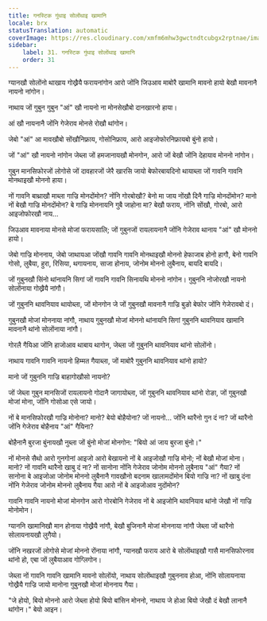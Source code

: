 ```yaml
---
title: गनस्टिक गुंथाइ सोलोंथाइ खामानि
locale: brx
statusTranslation: automatic
coverImage: https://res.cloudinary.com/xmfm6mhw3gwctndtcubgx2rptnae/image/upload/v1740468922/small_cover_tratado_de_psicologia_revolucionaria_a4c0dca4e0.webp
sidebar:
    label: 31. गनस्टिक गुंथाइ सोलोंथाइ खामानि
    order: 31
---
```

ग्यानखौ सोलोंनो थाखाय गोख्रैयै फरायनांगोन आरो जोंनि जिउआव माबोरै खामानि मावनो हायो बेखौ मावनानै नायनो नांगोन।

नाथाय जों गुबुन गुबुन "आं" खौ नायनो ना मोनसेखौबो दानखारनो हाया।

आं खौ नायनानै जोंनि गेजेराव मोनसे रोखौ थांगोन।

जेबो "आं" आ मावखौबो सोंखौनिफ्राय, गोसोनिफ्राय, आरो आइजोफोरनिफ्रायबो बुंनो हायो।

जों "आं" खौ नायनो नांगोन जेब्ला जों हमजानायखौ मोनगोन, आरो जों बेखौ जोंनि देहायाव मोननो नांगोन।

गुबुन मानसिफोरजों लोगोसे जों दावहारजों जेरै खारसि जायो बेफोरबायदिनो थायाब्ला जों गावनि गावनि मोनथाइखौ मोननो हाया।

 नों गावनि बाथ्राखौ माब्ला गाज्रि मोनदोंमोन? नोंनि गोरबोखौ? बेनो मा जाय नोंखौ दिनै गाज्रि मोनदोंमोन? मानो नों बेखौ गाज्रि मोनदोंमोन? बे गाज्रि मोननायनि गुबै जाहोना मा? बेखौ फराय, नोंनि सोंखौ, गोरबो, आरो आइजोफोरखौ नाय...

जिउआव मावनाया मोनसे मोजां फरायसालि; जों गुबुनजों रायलायनानै जोंनि गेजेराव थानाय "आं" खौ मोननो हायो।

जेबो गाज्रि मोननाय, जेबो जाथायआ जोंखौ गावनि गावनि मोनथाइखौ मोननो हेफाजाब होनो हागौ, बेनो गावनि गोसो, लुबैया, हुरा, रिसिया, थगायनाय, साजा होनाय, जोनोम मोननो लुबैनाय, बायदि बायदि।

जों गुबुनखौ सिंनो थांनायनि सिगां जों गावनि गावनि सिनायथि मोननो नांगोन। गुबुननि नोजोरखौ नायनो सोलोंनाया गोख्रैयै नांगौ।

जों गुबुननि थावनियाव थायोब्ला, जों मोनगोन जे जों गुबुनखौ मावनानै गाज्रि बुङो बेफोर जोंनि गेजेरावबो दं।

गुबुनखौ मोजां मोननाया नांगौ, नाथाय गुबुनखौ मोजां मोननो थांनायनि सिगां गुबुननि थावनियाव खामानि मावनानै थांनो सोलोंनाया नांगौ।

गोरलै गैयिआ जोंनि हाजोआव थाबाय थागोन, जेब्ला जों गुबुननि थावनियाव थांनो सोलोंनो।

नाथाय गावनि गावनि नायनो हिम्मत गैयाब्ला, जों माबोरै गुबुननि थावनियाव थांनो हायो?

मानो जों गुबुननि गाज्रि बाहागोखौसो नायनो?

जों जेब्ला गुबुन मानसिजों रायलायनो गोदानै जागायोब्ला, जों गुबुननि थावनियाव थांनो रोङा, जों गुबुनखौ मोजां मोना, जोंनि गोसोआ एसे जायो।

नों बे मानसिफोरखौ गाज्रि मोनोना? मानो? बेयो बोहैयोना? जों नायनो... जोंनि थारैनो गुन दं ना? जों थारैनो जोंनि गेजेराव बोहैनाय "आं" गैयिना?

बोहैनानै बुरजा बुंनायखौ नुब्ला जों बुंनो मोजां मोनगोन: "बियो आं जाय बुरजा बुंनो।"

नों मोनसे सैथो आरो गुनगोनां आइजो आरो बेखायनो नों बे आइजोखौ गाज्रि मोनो; नों बेखौ मोजां मोना। मानो? नों गावनि थारैनो खाबु दं ना? नों सानोना नोंनि गेजेराव जोनोम मोननो लुबैनाय "आं" गैया? नों सानोना बे आइजोआ जोनोम मोननो लुबैनानै गावखौनो बदनाम खालामदोंमोन बियो गाज्रि ना? नों खाबु दंना नोंनि गेजेराव जोनोम मोननो लुबैनाय गैया आरो नों बे आइजोआव नुदोंमोन?

गावनि गावनि नायनो मोजां मोनगोन आरो गोरबोनि गेजेराव नों बे आइजोनि थावनियाव थांनो जेखौ नों गाज्रि मोनोमोन।

ग्याननि खामानिखौ मान होनाया गोख्रैयै नांगौ, बेखौ बुजिनानै मोजां मोननाया नांगौ जेब्ला जों थारैनो सोलायनायखौ लुगैयो।

जोंनि नखरजों लोगोसे मोजां मोननो रोंनाया नांगौ, ग्यानखौ फराय आरो बे सोलोंथाइखौ गासै मानसिफोरनाव थांनो हो, एबा जों लुबैयाआव गोग्लिगोन।

जेब्ला नों गावनि गावनि खामानि मावनो सोलोंयो, नाथाय सोलोंथाइखौ गुबुननाव होआ, नोंनि सोलायनाया गोख्रैयै गाज्रि जायो मानोना गुबुनखौ मोजां मोननाय गैया।

"जे होयो, बियो मोननो आरो जेब्ला होयो बियो बांसिन मोननो, नाथाय जे होआ बियो जेखौ दं बेखौ लानानै थांगोन।" बेयो आइन।

